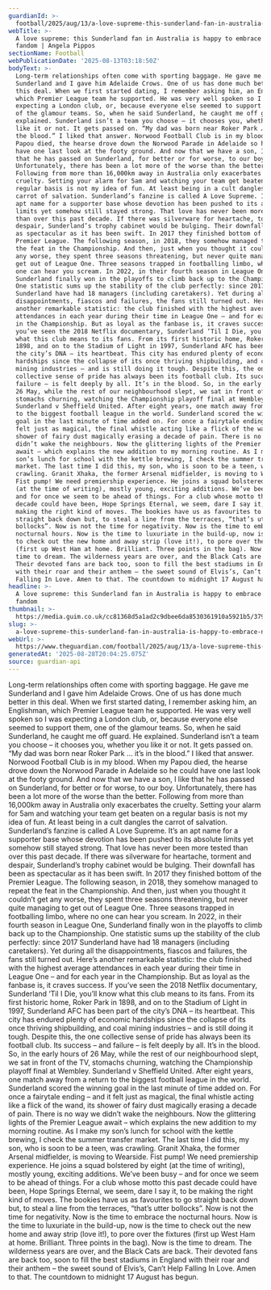 ```yaml
---
guardianId: >-
  football/2025/aug/13/a-love-supreme-this-sunderland-fan-in-australia-is-happy-to-embrace-nocturnal-fandom
webTitle: >-
  A love supreme: this Sunderland fan in Australia is happy to embrace nocturnal
  fandom | Angela Pippos
sectionName: Football
webPublicationDate: '2025-08-13T03:18:50Z'
bodyText: >-
  Long-term relationships often come with sporting baggage. He gave me
  Sunderland and I gave him Adelaide Crows. One of us has done much better in
  this deal. When we first started dating, I remember asking him, an Englishman,
  which Premier League team he supported. He was very well spoken so I was
  expecting a London club, or, because everyone else seemed to support them, one
  of the glamour teams. So, when he said Sunderland, he caught me off guard. He
  explained. Sunderland isn’t a team you choose – it chooses you, whether you
  like it or not. It gets passed on. “My dad was born near Roker Park … it’s in
  the blood.” I liked that answer. Norwood Football Club is in my blood. When my
  Papou died, the hearse drove down the Norwood Parade in Adelaide so he could
  have one last look at the footy ground. And now that we have a son, I like
  that he has passed on Sunderland, for better or for worse, to our boy.
  Unfortunately, there has been a lot more of the worse than the better.
  Following from more than 16,000km away in Australia only exacerbates the
  cruelty. Setting your alarm for 5am and watching your team get beaten on a
  regular basis is not my idea of fun. At least being in a cult dangles the
  carrot of salvation. Sunderland’s fanzine is called A Love Supreme. It’s an
  apt name for a supporter base whose devotion has been pushed to its absolute
  limits yet somehow still stayed strong. That love has never been more tested
  than over this past decade. If there was silverware for heartache, torment and
  despair, Sunderland’s trophy cabinet would be bulging. Their downfall has been
  as spectacular as it has been swift. In 2017 they finished bottom of the
  Premier League. The following season, in 2018, they somehow managed to repeat
  the feat in the Championship. And then, just when you thought it couldn’t get
  any worse, they spent three seasons threatening, but never quite managing to
  get out of League One. Three seasons trapped in footballing limbo, where no
  one can hear you scream. In 2022, in their fourth season in League One,
  Sunderland finally won in the playoffs to climb back up to the Championship.
  One statistic sums up the stability of the club perfectly: since 2017
  Sunderland have had 18 managers (including caretakers). Yet during all the
  disappointments, fiascos and failures, the fans still turned out. Here’s
  another remarkable statistic: the club finished with the highest average
  attendances in each year during their time in League One – and for each year
  in the Championship. But as loyal as the fanbase is, it craves success. If
  you’ve seen the 2018 Netflix documentary, Sunderland ‘Til I Die, you’ll know
  what this club means to its fans. From its first historic home, Roker Park in
  1898, and on to the Stadium of Light in 1997, Sunderland AFC has been part of
  the city’s DNA – its heartbeat. This city has endured plenty of economic
  hardships since the collapse of its once thriving shipbuilding, and coal
  mining industries – and is still doing it tough. Despite this, the one
  collective sense of pride has always been its football club. Its success – and
  failure – is felt deeply by all. It’s in the blood. So, in the early hours of
  26 May, while the rest of our neighbourhood slept, we sat in front of the TV,
  stomachs churning, watching the Championship playoff final at Wembley.
  Sunderland v Sheffield United. After eight years, one match away from a return
  to the biggest football league in the world. Sunderland scored the winning
  goal in the last minute of time added on. For once a fairytale ending – and it
  felt just as magical, the final whistle acting like a flick of the wand, its
  shower of fairy dust magically erasing a decade of pain. There is no way we
  didn’t wake the neighbours. Now the glittering lights of the Premier League
  await – which explains the new addition to my morning routine. As I make my
  son’s lunch for school with the kettle brewing, I check the summer transfer
  market. The last time I did this, my son, who is soon to be a teen, was
  crawling. Granit Xhaka, the former Arsenal midfielder, is moving to Wearside.
  Fist pump! We need premiership experience. He joins a squad bolstered by eight
  (at the time of writing), mostly young, exciting additions. We’ve been busy –
  and for once we seem to be ahead of things. For a club whose motto this past
  decade could have been, Hope Springs Eternal, we seem, dare I say it, to be
  making the right kind of moves. The bookies have us as favourites to go
  straight back down but, to steal a line from the terraces, “that’s utter
  bollocks”. Now is not the time for negativity. Now is the time to embrace the
  nocturnal hours. Now is the time to luxuriate in the build-up, now is the time
  to check out the new home and away strip (love it!), to pore over the fixtures
  (first up West Ham at home. Brilliant. Three points in the bag). Now is the
  time to dream. The wilderness years are over, and the Black Cats are back.
  Their devoted fans are back too, soon to fill the best stadiums in England
  with their roar and their anthem – the sweet sound of Elvis’s, Can’t Help
  Falling In Love. Amen to that. The countdown to midnight 17 August has begun.
headline: >-
  A love supreme: this Sunderland fan in Australia is happy to embrace nocturnal
  fandom
thumbnail: >-
  https://media.guim.co.uk/cc81368d5a1ad2c9dbee6da8530361910a5921b5/379_0_5000_4000/500.jpg
slug: >-
  a-love-supreme-this-sunderland-fan-in-australia-is-happy-to-embrace-nocturnal-fandom-or-angela-pippos
webUrl: >-
  https://www.theguardian.com/football/2025/aug/13/a-love-supreme-this-sunderland-fan-in-australia-is-happy-to-embrace-nocturnal-fandom
generatedAt: '2025-08-28T20:04:25.075Z'
source: guardian-api
---
```

Long-term relationships often come with sporting baggage. He gave me Sunderland and I gave him Adelaide Crows. One of us has done much better in this deal. When we first started dating, I remember asking him, an Englishman, which Premier League team he supported. He was very well spoken so I was expecting a London club, or, because everyone else seemed to support them, one of the glamour teams. So, when he said Sunderland, he caught me off guard. He explained. Sunderland isn’t a team you choose – it chooses you, whether you like it or not. It gets passed on. “My dad was born near Roker Park … it’s in the blood.” I liked that answer. Norwood Football Club is in my blood. When my Papou died, the hearse drove down the Norwood Parade in Adelaide so he could have one last look at the footy ground. And now that we have a son, I like that he has passed on Sunderland, for better or for worse, to our boy. Unfortunately, there has been a lot more of the worse than the better. Following from more than 16,000km away in Australia only exacerbates the cruelty. Setting your alarm for 5am and watching your team get beaten on a regular basis is not my idea of fun. At least being in a cult dangles the carrot of salvation. Sunderland’s fanzine is called A Love Supreme. It’s an apt name for a supporter base whose devotion has been pushed to its absolute limits yet somehow still stayed strong. That love has never been more tested than over this past decade. If there was silverware for heartache, torment and despair, Sunderland’s trophy cabinet would be bulging. Their downfall has been as spectacular as it has been swift. In 2017 they finished bottom of the Premier League. The following season, in 2018, they somehow managed to repeat the feat in the Championship. And then, just when you thought it couldn’t get any worse, they spent three seasons threatening, but never quite managing to get out of League One. Three seasons trapped in footballing limbo, where no one can hear you scream. In 2022, in their fourth season in League One, Sunderland finally won in the playoffs to climb back up to the Championship. One statistic sums up the stability of the club perfectly: since 2017 Sunderland have had 18 managers (including caretakers). Yet during all the disappointments, fiascos and failures, the fans still turned out. Here’s another remarkable statistic: the club finished with the highest average attendances in each year during their time in League One – and for each year in the Championship. But as loyal as the fanbase is, it craves success. If you’ve seen the 2018 Netflix documentary, Sunderland ‘Til I Die, you’ll know what this club means to its fans. From its first historic home, Roker Park in 1898, and on to the Stadium of Light in 1997, Sunderland AFC has been part of the city’s DNA – its heartbeat. This city has endured plenty of economic hardships since the collapse of its once thriving shipbuilding, and coal mining industries – and is still doing it tough. Despite this, the one collective sense of pride has always been its football club. Its success – and failure – is felt deeply by all. It’s in the blood. So, in the early hours of 26 May, while the rest of our neighbourhood slept, we sat in front of the TV, stomachs churning, watching the Championship playoff final at Wembley. Sunderland v Sheffield United. After eight years, one match away from a return to the biggest football league in the world. Sunderland scored the winning goal in the last minute of time added on. For once a fairytale ending – and it felt just as magical, the final whistle acting like a flick of the wand, its shower of fairy dust magically erasing a decade of pain. There is no way we didn’t wake the neighbours. Now the glittering lights of the Premier League await – which explains the new addition to my morning routine. As I make my son’s lunch for school with the kettle brewing, I check the summer transfer market. The last time I did this, my son, who is soon to be a teen, was crawling. Granit Xhaka, the former Arsenal midfielder, is moving to Wearside. Fist pump! We need premiership experience. He joins a squad bolstered by eight (at the time of writing), mostly young, exciting additions. We’ve been busy – and for once we seem to be ahead of things. For a club whose motto this past decade could have been, Hope Springs Eternal, we seem, dare I say it, to be making the right kind of moves. The bookies have us as favourites to go straight back down but, to steal a line from the terraces, “that’s utter bollocks”. Now is not the time for negativity. Now is the time to embrace the nocturnal hours. Now is the time to luxuriate in the build-up, now is the time to check out the new home and away strip (love it!), to pore over the fixtures (first up West Ham at home. Brilliant. Three points in the bag). Now is the time to dream. The wilderness years are over, and the Black Cats are back. Their devoted fans are back too, soon to fill the best stadiums in England with their roar and their anthem – the sweet sound of Elvis’s, Can’t Help Falling In Love. Amen to that. The countdown to midnight 17 August has begun.
